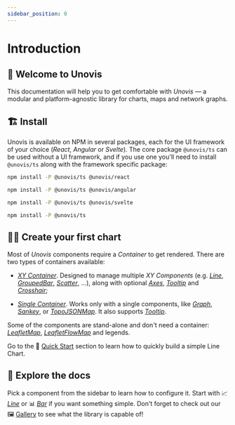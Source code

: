 ```yaml
---
sidebar_position: 0
---
```



# Introduction

## 👋 Welcome to Unovis

This documentation will help you to get comfortable with *Unovis* — a modular and platform-agnostic library for charts,
maps and network graphs.

## 🏗 Install
Unovis is available on NPM in several packages, each for the UI framework of your choice (_React_, _Angular_ or _Svelte_).
The core package `@unovis/ts` can be used without a UI framework, and if you use one you'll need to install `@unovis/ts`
along with the framework specific package:

<Tabs>
  <TabItem value="react" label="React" default>

```bash
npm install -P @unovis/ts @unovis/react
```

  </TabItem>
  <TabItem value="angular" label="Angular">

```bash
npm install -P @unovis/ts @unovis/angular
```

  </TabItem>
  <TabItem value="svelte" label="Svelte">

```bash
npm install -P @unovis/ts @unovis/svelte
```
  </TabItem>
  <TabItem value="typescript" label="TypeScript">

```bash
npm install -P @unovis/ts
```
  </TabItem>
</Tabs>

## 🧑‍💻 Create your first chart
Most of _Unovis_ components require a _Container_ to get rendered. There are two types of containers
available:

* [_XY Container_](/docs/containers/XY_Container). Designed to manage multiple _XY Components_ (e.g. [_Line_](/docs/xy-charts/Line),
[_GroupedBar_](/docs/xy-charts/GroupedBar), [_Scatter_](/docs/xy-charts/Scatter), ...), along with optional
[_Axes_](/docs/auxiliary/Axis), [_Tooltip_](/docs/auxiliary/Tooltip) and [_Crosshair_](/docs/auxiliary/Crosshair);

* [_Single Container_](/docs/containers/Single_Container). Works only with a single components, like [_Graph_](/docs/networks-and-flows/Graph),
[_Sankey_](/docs/networks-and-flows/Sankey), or [_TopoJSONMap_](/docs/maps/TopoJSONMap). It also supports
[_Tooltip_](/docs/auxiliary/Tooltip).

Some of the components are stand-alone and don't need a container: [_LeafletMap_](/docs/maps/LeafletMap),
[_LeafletFlowMap_](/docs/maps/LeafletFlowMap) and legends.

Go to the 👟 [Quick Start](/docs/quick-start) section to learn how to quickly build a simple Line Chart.

## 🔭 Explore the docs
Pick a component from the sidebar to learn how to configure it. Start with 📈 [_Line_](/docs/xy-charts/Line) or
📊 [_Bar_](/docs/xy-charts/GroupedBar) if you want something simple.
Don't forget to check out our 🖼 [Gallery](/gallery) to see what the library is capable of!


